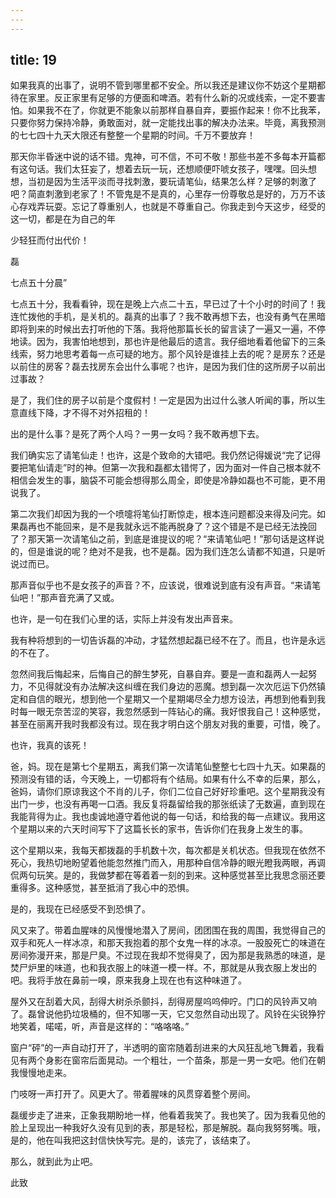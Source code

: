 ```yaml
---
---
---
```

title: 19
---



如果我真的出事了，说明不管到哪里都不安全。所以我还是建议你不妨这个星期都待在家里。反正家里有足够的方便面和啤酒。若有什么新的况或线索，一定不要害怕。如果我不在了，你就更不能象以前那样自暴自弃，要振作起来！你不比我苯，只要你努力保持冷静，勇敢面对，就一定能找出事的解决办法来。毕竟，离我预测的七七四十九天大限还有整整一个星期的时间。千万不要放弃！

那天你半昏迷中说的话不错。鬼神，可不信，不可不敬！那些书差不多每本开篇都有这句话。我们太狂妄了，想着去玩一玩，还想顺便吓唬女孩子，嘿嘿。回头想想，当初是因为生活平淡而寻找刺激，要玩请笔仙，结果怎么样？足够的刺激了吧？简直刺激到老家了！不管鬼是不是真的，心里存一份尊敬总是好的，万万不该心存戏弄玩耍。忘记了尊重别人，也就是不尊重自己。你我走到今天这步，经受的这一切，都是在为自己的年

少轻狂而付出代价！

磊

七点五十分晨”

七点五十分，我看看钟，现在是晚上六点二十五，早已过了十个小时的时间了！我连忙拨他的手机，是关机的。磊真的出事了？我不敢再想下去，也没有勇气在黑暗即将到来的时候出去打听他的下落。我将他那篇长长的留言读了一遍又一遍，不停地读。因为，我害怕地想到，那也许是他最后的遗言。我仔细地看着他留下的三条线索，努力地思考着每一点可疑的地方。那个风铃是谁挂上去的呢？是房东？还是以前住的房客？磊去找房东会出什么事呢？也许，是因为我们住的这所房子以前出过事故？

是了，我们住的房子以前是个度假村！一定是因为出过什么骇人听闻的事，所以生意直线下降，才不得不对外招租的！

出的是什么事？是死了两个人吗？一男一女吗？我不敢再想下去。

我们确实忘了请笔仙走！也许，这是个致命的大错吧。我仍然记得媛说“完了记得要把笔仙请走”时的神。但第一次我和磊都太错愕了，因为面对一件自己根本就不相信会发生的事，脑袋不可能会想得那么周全，即使是冷静如磊也不可能，更不用说我了。

第二次我们却因为我的一个喷嚏将笔仙打断惊走，根本连问题都没来得及问完。如果磊再也不能回来，是不是我就永远不能再脱身了？这个错是不是已经无法挽回了？那天第一次请笔仙之前，到底是谁提议的呢？“来请笔仙吧！”那句话是这样说的，但是谁说的呢？绝对不是我，也不是磊。因为我们连怎么请都不知道，只是听说过而已。

那声音似乎也不是女孩子的声音？不，应该说，很难说到底有没有声音。“来请笔仙吧！”那声音充满了又或。

也许，是一句在我们心里的话，实际上并没有发出声音来。

我有种将想到的一切告诉磊的冲动，才猛然想起磊已经不在了。而且，也许是永远的不在了。

忽然间我后悔起来，后悔自己的醉生梦死，自暴自弃。要是一直和磊两人一起努力，不见得就没有办法解决这纠缠在我们身边的恶魔。想到磊一次次厄运下仍然镇定和自信的眼光，想到他一个星期又一个星期竭尽全力想方设法，再想到他看到我时每一眼无奈苦涩的笑容，我忽然感到一阵钻心的痛。我好恨我自己！这种感觉，甚至在丽离开我时我都没有过。现在我才明白这个朋友对我的重要，可惜，晚了。

也许，我真的该死！

爸，妈。现在是第七个星期五，离我们第一次请笔仙整整七七四十九天。如果磊的预测没有错的话，今天晚上，一切都将有个结局。如果有什么不幸的后果，那么，爸妈，请你们原谅我这个不肖的儿子，你们二位自己好好珍重吧。这个星期我没有出门一步，也没有再喝一口酒。我反复将磊留给我的那张纸读了无数遍，直到现在我能背得为止。我也虔诚地遵守着他说的每一句话，和给我的每一点建议。我用这个星期以来的六天时间写下了这篇长长的家书，告诉你们在我身上发生的事。

这个星期以来，我每天都拨磊的手机数十次，每次都是关机状态。但我现在依然不死心，我热切地盼望着他能忽然推门而入，用那种自信冷静的眼光瞪我两眼，再调侃两句玩笑。是的，我做梦都在等着着一刻的到来。这种感觉甚至比我思念丽还要重得多。这种感觉，甚至抵消了我心中的恐惧。

是的，我现在已经感受不到恐惧了。

风又来了。带着血腥味的风慢慢地潜入了房间，团团围在我的周围，我觉得自己的双手和死人一样冰凉，和那天我抱着的那个女鬼一样的冰凉。一股股死亡的味道在房间弥漫开来，那是尸臭。不过现在我却不觉得臭了，因为那是我熟悉的味道，是焚尸炉里的味道，也和我衣服上的味道一模一样。不，那就是从我衣服上发出的吧。我将手放在鼻前一嗅，原来我身上现在也有这种味道了。

屋外又在刮着大风，刮得大树杀杀颤抖，刮得房屋呜呜伸咛。门口的风铃声又响了。磊曾说他扔垃圾桶的，但不知哪一天，它又忽然自动出现了。风铃在尖锐狰狞地笑着，喏喏，听，声音是这样的：“咯咯咯。”

窗户“砰”的一声自动打开了，半透明的窗帘随着刮进来的大风狂乱地飞舞着，我看见有两个身影在窗帘后面晃动。一个粗壮，一个苗条，那是一男一女吧。他们在朝我慢慢地走来。

门吱呀一声打开了。风更大了。带着腥味的风贯穿着整个房间。

磊缓步走了进来，正象我期盼地一样，他看着我笑了。我也笑了。因为我看见他的脸上呈现出一种我好久没有见到的表，那是轻松，那是解脱。磊向我努努嘴。哦，是的，他在叫我把这封信快快写完。是的，该完了，该结束了。

那么，就到此为止吧。

此致
